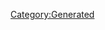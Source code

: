 {{Texts/Music
 |ID=43
 |MusicName=HOLY LONELY LIGHT [Duet Version]
 |OfficialName=HOLY LONELY LIGHT [Duet Version]
 |VocalName=Fire Bomber
 |VocalNameLF=Fire Bomber
 |Description=作品：マクロス7<br/><br/>歌手：Fire Bomber<br/><br/>作詞：K.INOJO<br/>作曲：須藤英樹
 |BuyURL=https://recochoku.jp/song/S22001145/single?ds=34295745
 |StoryDesc=戦闘の影響か、突然声が出なくなってしまい、<br/>一切歌うことができなくなってしまったバサラ。<br/><br/>そんな状況で強大なプロトデビルンの襲撃が発生し、<br/>船団は窮地に陥ってしまう。そんななか、必死に<br/>歌おうとするバサラのためにミレーヌは奮闘する。
 |StoryTitle=「あたしの歌をどうしてもバサラに届けたいの！」
 |BannerId=2
 |AnmStoreURL=https://anime.dmkt-sp.jp/animestore/ci_pc?workId=20597
}}
[[Category:Generated]]
